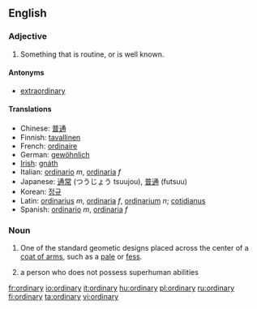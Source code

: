 ==English==

{{rank|shook|fit|distribute|946|ordinary|forms|complete|access}}

===Adjective===
{{en-adj-more}}

# Something that is routine, or is well known.

====Antonyms====
*[[extraordinary]]

====Translations====
*Chinese: [[普通]]
*Finnish: [[tavallinen]]
*French: [[ordinaire]]
*German: [[gewöhnlich]]
*[[Irish]]: [[gnáth]]
*Italian: [[ordinario]] ''m'', [[ordinaria]] ''f''
*Japanese: [[通常]] (つうじょう tsuujou), [[普通]] (futsuu)
*Korean: [[정규]]
*Latin: [[ordinarius]] ''m'', [[ordinaria]] ''f'', [[ordinarium]] ''n''; [[cotidianus]]
*Spanish: [[ordinario]] ''m'', [[ordinaria]] ''f''

===Noun===
{{en-noun-reg-y|ordinar|y}}

# {{heraldry}} One of the standard geometic designs placed across the center of a [[coat of arms]], such as a [[pale]] or [[fess]].
# {{cattag|science fiction}} a person who does not possess superhuman abilities

[[fr:ordinary]]
[[io:ordinary]]
[[it:ordinary]]
[[hu:ordinary]]
[[pl:ordinary]]
[[ru:ordinary]]
[[fi:ordinary]]
[[ta:ordinary]]
[[vi:ordinary]]